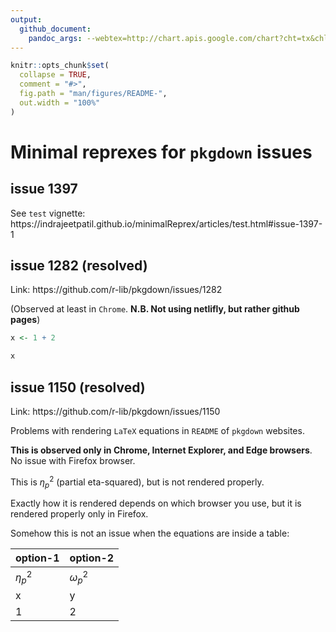 ```yaml
---
output:
  github_document:
    pandoc_args: --webtex=http://chart.apis.google.com/chart?cht=tx&chl=
---
```


```r
knitr::opts_chunk$set(
  collapse = TRUE,
  comment = "#>",
  fig.path = "man/figures/README-",
  out.width = "100%"
)
```

# Minimal reprexes for `pkgdown` issues

## issue 1397

See `test` vignette: https://indrajeetpatil.github.io/minimalReprex/articles/test.html#issue-1397-1

## issue 1282 (resolved)

Link: https://github.com/r-lib/pkgdown/issues/1282

(Observed at least in `Chrome`. **N.B. Not using netlifly, but rather github pages**)

```r
x <- 1 + 2

x
```

## issue 1150 (resolved)

Link: https://github.com/r-lib/pkgdown/issues/1150

Problems with rendering `LaTeX` equations in `README` of `pkgdown` websites.

**This is observed only in Chrome, Internet Explorer, and Edge browsers**. 
No issue with Firefox browser.

This is $\eta_p^2$ (partial eta-squared), but is not rendered properly. 

Exactly how it is rendered depends on which browser you use, but it is rendered
properly only in Firefox.

Somehow this is not an issue when the equations are inside a table:

option-1 | option-2
-------|-------
$\eta_p^2$ | $\omega_p^2$
x | y
1 | 2
